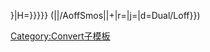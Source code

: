 {{convert/{{{2}}}/AoffSmos|{{{1}}}|{{{3}}}|h={{{h|{{{n}}}}}}|H={{{h|{{{n}}}}}}}} ({{convert/{{#ifeq:{{{4}}}|def|{{{o}}}|{{{4}}}}}|{{{1}}}|{{{2}}}/AoffSmos|{{{3}}}|{{{s}}}+{{{b}}}|r={{{r}}}|j={{{j}}}|d=Dual/Loff}})<noinclude>

[[Category:Convert子模板]]
</noinclude>